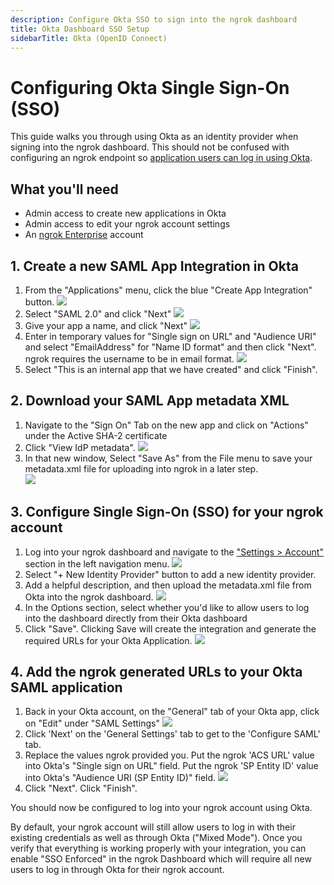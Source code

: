 ```yaml
---
description: Configure Okta SSO to sign into the ngrok dashboard
title: Okta Dashboard SSO Setup
sidebarTitle: Okta (OpenID Connect)
---
```

# Configuring Okta Single Sign-On (SSO)

This guide walks you through using Okta as an identity provider when signing into the ngrok dashboard.
This should not be confused with configuring an ngrok endpoint so [application users can log in using Okta](/integrations/okta/sso-oidc).

## What you'll need

- Admin access to create new applications in Okta
- Admin access to edit your ngrok account settings
- An [ngrok Enterprise](https://ngrok.com/pricing) account

## 1. Create a new SAML App Integration in Okta

1. From the "Applications" menu, click the blue "Create App Integration" button.
   ![](/img/howto/dash-sso/okta-create-app.png)
1. Select "SAML 2.0" and click "Next"
   ![](/img/howto/dash-sso/okta-create-app-1.png)
1. Give your app a name, and click "Next"
   ![](/img/howto/dash-sso/okta-name-app.png)
1. Enter in temporary values for "Single sign on URL" and "Audience URI" and select "EmailAddress" for "Name ID format" and then click "Next". ngrok requires the username to be in email format.
   ![](/img/howto/dash-sso/okta-nameid-format.png)
1. Select "This is an internal app that we have created" and click "Finish".

## 2. Download your SAML App metadata XML

1. Navigate to the "Sign On" Tab on the new app and click on "Actions" under the Active SHA-2 certificate
1. Click "View IdP metadata".
   ![](../img/okta/img/okta-view-cert.png)
1. In that new window, Select "Save As" from the File menu to save your metadata.xml file for uploading into ngrok in a later step.  
   ![](../img/okta/img/okta-save-as-xml.png)

## 3. Configure Single Sign-On (SSO) for your ngrok account

1. Log into your ngrok dashboard and navigate to the ["Settings > Account"](https://dashboard.ngrok.com/settings) section in the left navigation menu.
   ![](/img/howto/dash-sso/okta-ngrok-account-settings.png)
1. Select "+ New Identity Provider" button to add a new identity provider.
1. Add a helpful description, and then upload the metadata.xml file from Okta into the ngrok dashboard.
   ![](/img/howto/dash-sso/okta-ngrok-config-options.png)
1. In the Options section, select whether you'd like to allow users to log into the dashboard directly from their Okta dashboard
1. Click "Save". Clicking Save will create the integration and generate the required URLs for your Okta Application.
   ![](/img/howto/dash-sso/okta-ngrok-required-urls.png)

## 4. Add the ngrok generated URLs to your Okta SAML application

1. Back in your Okta account, on the "General" tab of your Okta app, click on "Edit" under "SAML Settings"
   ![](/img/howto/dash-sso/okta-edit-app.png)
1. Click 'Next' on the 'General Settings' tab to get to the 'Configure SAML' tab.
1. Replace the values ngrok provided you. Put the ngrok 'ACS URL' value into Okta's "Single sign on URL" field. Put the ngrok 'SP Entity ID' value into Okta's "Audience URI (SP Entity ID)" field.
   ![](/img/howto/dash-sso/okta-temp-urls.png)
1. Click "Next". Click "Finish".

You should now be configured to log into your ngrok account using Okta.

By default, your ngrok account will still allow users to log in with their existing credentials as well as through Okta ("Mixed Mode"). Once you verify that everything is working properly with your integration, you can enable "SSO Enforced" in the ngrok Dashboard which will require all new users to log in through Okta for their ngrok account.
